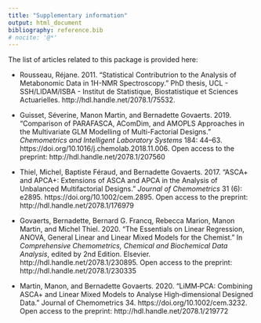 ```yaml
---
title: "Supplementary information"
output: html_document
bibliography: reference.bib  
# nocite: '@*'
---
```



The list of articles related to this package is provided here:

- Rousseau, Réjane. 2011. “Statistical Contributrion to the Analysis of Metabonomic Data in 1H-NMR Spectroscopy.” PhD thesis, UCL - SSH/LIDAM/ISBA - Institut de Statistique, Biostatistique et Sciences Actuarielles. http://hdl.handle.net/2078.1/75532.

- Guisset, Séverine, Manon Martin, and Bernadette Govaerts. 2019. “Comparison of PARAFASCA, AComDim, and AMOPLS Approaches in the Multivariate GLM Modelling of Multi-Factorial Designs.” *Chemometrics and Intelligent Laboratory Systems* 184: 44–63. https://doi.org/10.1016/j.chemolab.2018.11.006.
Open access to the preprint: http://hdl.handle.net/2078.1/207560

- Thiel, Michel, Baptiste Féraud, and Bernadette Govaerts. 2017. “ASCA+ and APCA+: Extensions of ASCA and APCA in the Analysis of Unbalanced Multifactorial Designs.” *Journal of Chemometrics* 31 (6): e2895. https://doi.org/10.1002/cem.2895.
Open access to the preprint: http://hdl.handle.net/2078.1/176979


- Govaerts, Bernadette, Bernard G. Francq, Rebecca Marion, Manon Martin, and Michel Thiel. 2020. “The Essentials on Linear Regression, ANOVA, General Linear and Linear Mixed Models for the Chemist.” In *Comprehensive Chemometrics, Chemical and Biochemical Data Analysis*, edited by 2nd Edition. Elsevier. http://hdl.handle.net/2078.1/230895.
Open access to the preprint: http://hdl.handle.net/2078.1/230335

- Martin, Manon, and Bernadette Govaerts. 2020. “LiMM‐PCA: Combining ASCA+ and Linear Mixed Models to Analyse High‐dimensional Designed Data.” Journal of Chemometrics 34. https://doi.org/10.1002/cem.3232.
Open access to the preprint: http://hdl.handle.net/2078.1/219772

<!-- <div id="refs"></div> -->

